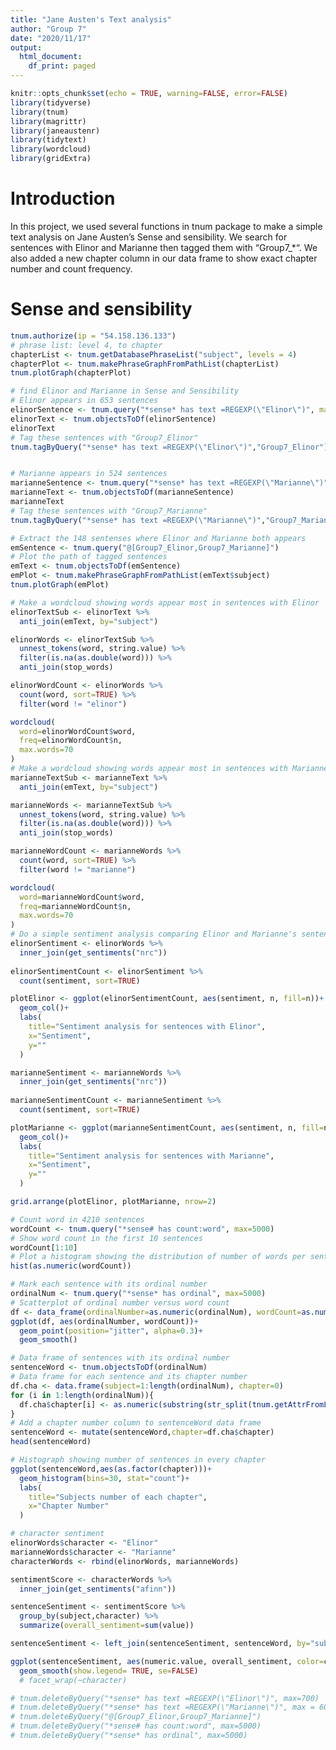 ---
title: "Jane Austen's Text analysis"
author: "Group 7"
date: "2020/11/17"
output:
  html_document:
    df_print: paged
---

```{r setup, include=FALSE}
knitr::opts_chunk$set(echo = TRUE, warning=FALSE, error=FALSE)
library(tidyverse)
library(tnum)
library(magrittr)
library(janeaustenr)
library(tidytext)
library(wordcloud)
library(gridExtra)
```

# Introduction
In this project, we used several functions in tnum package to make a simple text analysis on Jane Austen's Sense and sensibility. We search for sentences with Elinor and Marianne then tagged them with "Group7_*". We also added a new chapter column in our data frame to show exact chapter number and count frequency.

# Sense and sensibility
```{r}
tnum.authorize(ip = "54.158.136.133")
# phrase list: level 4, to chapter
chapterList <- tnum.getDatabasePhraseList("subject", levels = 4)
chapterPlot <- tnum.makePhraseGraphFromPathList(chapterList)
tnum.plotGraph(chapterPlot)
```

```{r}
# find Elinor and Marianne in Sense and Sensibility
# Elinor appears in 653 sentences
elinorSentence <- tnum.query("*sense* has text =REGEXP(\"Elinor\")", max=700)
elinorText <- tnum.objectsToDf(elinorSentence)
elinorText
# Tag these sentences with "Group7_Elinor"
tnum.tagByQuery("*sense* has text =REGEXP(\"Elinor\")","Group7_Elinor")


# Marianne appears in 524 sentences
marianneSentence <- tnum.query("*sense* has text =REGEXP(\"Marianne\")", max = 600)
marianneText <- tnum.objectsToDf(marianneSentence)
marianneText
# Tag these sentences with "Group7_Marianne"
tnum.tagByQuery("*sense* has text =REGEXP(\"Marianne\")","Group7_Marianne")


```

```{r}
# Extract the 148 sentenses where Elinor and Marianne both appears
emSentence <- tnum.query("@[Group7_Elinor,Group7_Marianne]")
# Plot the path of tagged sentences
emText <- tnum.objectsToDf(emSentence)
emPlot <- tnum.makePhraseGraphFromPathList(emText$subject)
tnum.plotGraph(emPlot)
```

```{r}
# Make a wordcloud showing words appear most in sentences with Elinor
elinorTextSub <- elinorText %>%
  anti_join(emText, by="subject")

elinorWords <- elinorTextSub %>%
  unnest_tokens(word, string.value) %>%
  filter(is.na(as.double(word))) %>%
  anti_join(stop_words)

elinorWordCount <- elinorWords %>%
  count(word, sort=TRUE) %>%
  filter(word != "elinor")

wordcloud(
  word=elinorWordCount$word,
  freq=elinorWordCount$n,
  max.words=70
)
# Make a wordcloud showing words appear most in sentences with Marianne
marianneTextSub <- marianneText %>%
  anti_join(emText, by="subject")

marianneWords <- marianneTextSub %>%
  unnest_tokens(word, string.value) %>%
  filter(is.na(as.double(word))) %>%
  anti_join(stop_words)

marianneWordCount <- marianneWords %>%
  count(word, sort=TRUE) %>%
  filter(word != "marianne")

wordcloud(
  word=marianneWordCount$word,
  freq=marianneWordCount$n,
  max.words=70
)
# Do a simple sentiment analysis comparing Elinor and Marianne's sentences
elinorSentiment <- elinorWords %>%
  inner_join(get_sentiments("nrc")) 
  
elinorSentimentCount <- elinorSentiment %>%
  count(sentiment, sort=TRUE)

plotElinor <- ggplot(elinorSentimentCount, aes(sentiment, n, fill=n))+
  geom_col()+
  labs(
    title="Sentiment analysis for sentences with Elinor",
    x="Sentiment",
    y=""
  )

marianneSentiment <- marianneWords %>%
  inner_join(get_sentiments("nrc")) 
  
marianneSentimentCount <- marianneSentiment %>%
  count(sentiment, sort=TRUE)

plotMarianne <- ggplot(marianneSentimentCount, aes(sentiment, n, fill=n))+
  geom_col()+
  labs(
    title="Sentiment analysis for sentences with Marianne",
    x="Sentiment",
    y=""
  )

grid.arrange(plotElinor, plotMarianne, nrow=2)
```


```{r}
# Count word in 4210 sentences
wordCount <- tnum.query("*sense# has count:word", max=5000)
# Show word count in the first 10 sentences
wordCount[1:10]
# Plot a histogram showing the distribution of number of words per sentence
hist(as.numeric(wordCount))

# Mark each sentence with its ordinal number
ordinalNum <- tnum.query("*sense* has ordinal", max=5000)
# Scatterplot of ordinal number versus word count
df <- data_frame(ordinalNumber=as.numeric(ordinalNum), wordCount=as.numeric(wordCount))
ggplot(df, aes(ordinalNumber, wordCount))+
  geom_point(position="jitter", alpha=0.3)+
  geom_smooth()
```


```{r}
# Data frame of sentences with its ordinal number
sentenceWord <- tnum.objectsToDf(ordinalNum)
# Data frame for each sentence and its chapter number
df.cha <- data.frame(subject=1:length(ordinalNum), chapter=0)
for (i in 1:length(ordinalNum)){
  df.cha$chapter[i] <- as.numeric(substring(str_split(tnum.getAttrFromList(ordinalNum[i], "subject"), "[:/]")[[1]][4], 9))
}
# Add a chapter number column to sentenceWord data frame
sentenceWord <- mutate(sentenceWord,chapter=df.cha$chapter)
head(sentenceWord)

# Histograph showing number of sentences in every chapter
ggplot(sentenceWord,aes(as.factor(chapter)))+
  geom_histogram(bins=30, stat="count")+
  labs(
    title="Subjects number of each chapter",
    x="Chapter Number"
  )

```

```{r}
# character sentiment
elinorWords$character <- "Elinor"
marianneWords$character <- "Marianne"
characterWords <- rbind(elinorWords, marianneWords)

sentimentScore <- characterWords %>%
  inner_join(get_sentiments("afinn")) 

sentenceSentiment <- sentimentScore %>%
  group_by(subject,character) %>%
  summarize(overall_sentiment=sum(value))

sentenceSentiment <- left_join(sentenceSentiment, sentenceWord, by="subject")

ggplot(sentenceSentiment, aes(numeric.value, overall_sentiment, color=character))+
  geom_smooth(show.legend= TRUE, se=FALSE)
  # facet_wrap(~character)
```

```{r}
# tnum.deleteByQuery("*sense* has text =REGEXP(\"Elinor\")", max=700)
# tnum.deleteByQuery("*sense* has text =REGEXP(\"Marianne\")", max = 600)
# tnum.deleteByQuery("@[Group7_Elinor,Group7_Marianne]")
# tnum.deleteByQuery("*sense# has count:word", max=5000)
# tnum.deleteByQuery("*sense* has ordinal", max=5000)
```


